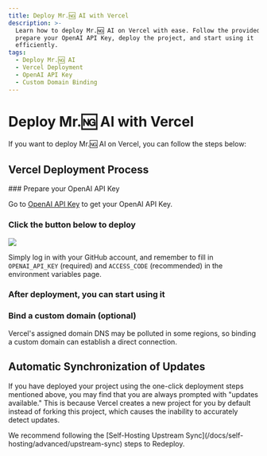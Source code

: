 ```yaml
---
title: Deploy Mr.🆖 AI with Vercel
description: >-
  Learn how to deploy Mr.🆖 AI on Vercel with ease. Follow the provided steps to
  prepare your OpenAI API Key, deploy the project, and start using it
  efficiently.
tags:
  - Deploy Mr.🆖 AI
  - Vercel Deployment
  - OpenAI API Key
  - Custom Domain Binding
---
```


# Deploy Mr.🆖 AI with Vercel

If you want to deploy Mr.🆖 AI on Vercel, you can follow the steps below:

## Vercel Deployment Process

<Steps>
  ### Prepare your OpenAI API Key

  Go to [OpenAI API Key](https://platform.openai.com/account/api-keys) to get your OpenAI API Key.

  ### Click the button below to deploy

  [![](https://vercel.com/button)](https://vercel.com/new/clone?repository-url=https%3A%2F%2Fgithub.com%2Flobehub%2Flobe-chat\&env=OPENAI_API_KEY,ACCESS_CODE\&envDescription=Find%20your%20OpenAI%20API%20Key%20by%20click%20the%20right%20Learn%20More%20button.%20%7C%20Access%20Code%20can%20protect%20your%20website\&envLink=https%3A%2F%2Fplatform.openai.com%2Faccount%2Fapi-keys\&project-name=lobe-chat\&repository-name=lobe-chat)

  Simply log in with your GitHub account, and remember to fill in `OPENAI_API_KEY` (required) and `ACCESS_CODE` (recommended) in the environment variables page.

  ### After deployment, you can start using it

  ### Bind a custom domain (optional)

  Vercel's assigned domain DNS may be polluted in some regions, so binding a custom domain can establish a direct connection.
</Steps>

## Automatic Synchronization of Updates

If you have deployed your project using the one-click deployment steps mentioned above, you may find that you are always prompted with "updates available." This is because Vercel creates a new project for you by default instead of forking this project, which causes the inability to accurately detect updates.

<Callout>
  We recommend following the [Self-Hosting Upstream Sync](/docs/self-hosting/advanced/upstream-sync)
  steps to Redeploy.
</Callout>
